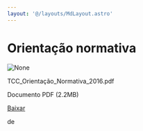 ```yaml
---
layout: '@/layouts/MdLayout.astro'
---
```






Orientação normativa
====================










<Image src="https://arapiraca.ufal.br/graduacao/ciencia-da-computacao/documentos/tcc/tcc_orientacao_normativa_2016.pdf/%2b%2bplone%2b%2bufalprofile/imgs/file-icon.png" alt="None" inferSize />


 TCC\_Orientação\_Normativa\_2016.pdf  

 Documento PDF
 (2.2MB)
 

[Baixar](%40%40download/file/TCC_Orientac%cc%a7a%cc%83o_Normativa_2016.pdf)























 de 












